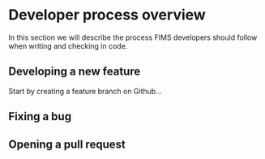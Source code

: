 # Developer process overview

In this section we will describe the process FIMS developers should follow when writing and checking in code.

## Developing a new feature

Start by creating a feature branch on Github...

## Fixing a bug

## Opening a pull request
